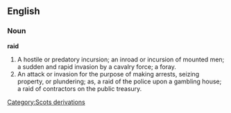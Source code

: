 ==English==

===Noun===

'''raid'''

#A hostile or predatory incursion; an inroad or incursion of mounted men; a sudden and rapid invasion by a cavalry force; a foray.
#An attack or invasion for the purpose of making arrests, seizing property, or plundering; as, a raid of the police upon a gambling house; a raid of contractors on the public treasury.
[[Category:Scots derivations]]